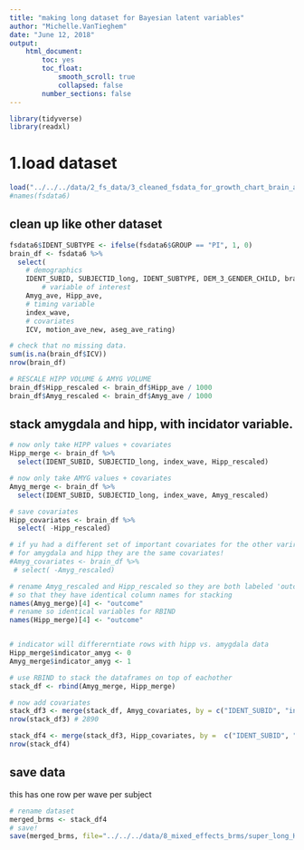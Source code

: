 ```yaml
---
title: "making long dataset for Bayesian latent variables"
author: "Michelle.VanTieghem"
date: "June 12, 2018"
output: 
    html_document:
        toc: yes
        toc_float:
            smooth_scroll: true
            collapsed: false
        number_sections: false
---
```



```r

library(tidyverse)
library(readxl)
```

# 1.load dataset 

```r
load("../../../data/2_fs_data/3_cleaned_fsdata_for_growth_chart_brain_age_yrs6_19.Rdata")
#names(fsdata6)
```

## clean up like other dataset
```r

fsdata6$IDENT_SUBTYPE <- ifelse(fsdata6$GROUP == "PI", 1, 0)
brain_df <- fsdata6 %>% 
  select(
    # demographics 
    IDENT_SUBID, SUBJECTID_long, IDENT_SUBTYPE, DEM_3_GENDER_CHILD, brain_age_yrs, 
        # variable of interest 
    Amyg_ave, Hipp_ave, 
    # timing variable
    index_wave,
    # covariates 
    ICV, motion_ave_new, aseg_ave_rating)

# check that no missing data. 
sum(is.na(brain_df$ICV))
nrow(brain_df)

# RESCALE HIPP VOLUME & AMYG VOLUME
brain_df$Hipp_rescaled <- brain_df$Hipp_ave / 1000
brain_df$Amyg_rescaled <- brain_df$Amyg_ave / 1000

```

## stack amygdala and hipp, with incidator variable.
```r
# now only take HIPP values + covariates
Hipp_merge <- brain_df %>% 
  select(IDENT_SUBID, SUBJECTID_long, index_wave, Hipp_rescaled)

# now only take AMYG values + covariates
Amyg_merge <- brain_df %>% 
  select(IDENT_SUBID, SUBJECTID_long, index_wave, Amyg_rescaled)

# save covariates 
Hipp_covariates <- brain_df %>% 
  select( -Hipp_rescaled)

# if yu had a different set of important covariates for the other varirable, save them here.
# for amygdala and hipp they are the same covariates! 
#Amyg_covariates <- brain_df %>% 
 # select( -Amyg_rescaled)

# rename Amyg_rescaled and Hipp_rescaled so they are both labeled 'outcome'
# so that they have identical column names for stacking 
names(Amyg_merge)[4] <- "outcome"
# rename so identical variables for RBIND
names(Hipp_merge)[4] <- "outcome"


# indicator will differerntiate rows with hipp vs. amygdala data 
Hipp_merge$indicator_amyg <- 0
Amyg_merge$indicator_amyg <- 1

# use RBIND to stack the dataframes on top of eachother 
stack_df <- rbind(Amyg_merge, Hipp_merge)

# now add covariates 
stack_df3 <- merge(stack_df, Amyg_covariates, by = c("IDENT_SUBID", "index_wave"), all = T)
nrow(stack_df3) # 2890

stack_df4 <- merge(stack_df3, Hipp_covariates, by =  c("IDENT_SUBID", "index_wave"), all = T)
nrow(stack_df4) 
```



## save data 
this has one row per wave per subject
```r
# rename dataset 
merged_brms <- stack_df4
# save! 
save(merged_brms, file="../../../data/8_mixed_effects_brms/super_long_HIPP_AMYG_long_stacked_df.Rdata")

```

